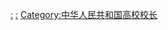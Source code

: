 [[Category:中国人民解放军各学校校长|:]]
[[Category:中国人民解放军各院校人物|:]]
[[Category:中华人民共和国高校校长|Category:中华人民共和国高校校长]]